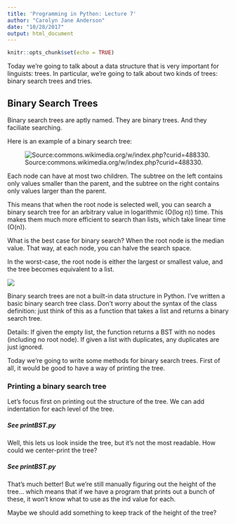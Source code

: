 ```yaml
---
title: 'Programming in Python: Lecture 7'
author: "Carolyn Jane Anderson"
date: "10/28/2017"
output: html_document
---
```


```r
knitr::opts_chunk$set(echo = TRUE)
```

Today we're going to talk about a data structure that is very important for linguists: trees. In particular, we're going to talk about two kinds of trees: binary search trees and tries.

<h2>Binary Search Trees</h2>

Binary search trees are aptly named. They are binary trees. And they faciliate searching.

Here is an example of a binary search tree:

![Source:commons.wikimedia.org/w/index.php?curid=488330.](bst.svg)

Each node can have at most two children. The subtree on the left contains only values smaller than the parent, and the subtree on the right contains only values larger than the parent.

This means that when the root node is selected well, you can search a binary search tree for an arbitrary value in logarithmic (O(log n)) time. This makes them much more efficient to search than lists, which take linear time (O(n)).

What is the best case for binary search? When the root node is the median value. That way, at each node, you can halve the search space.

In the worst-case, the root node is either the largest or smallest value, and the tree becomes equivalent to a list.

![](unbalanced.png)

Binary search trees are not a built-in data structure in Python. I've written a basic binary search tree class. Don't worry about the syntax of the class definition: just think of this as a function that takes a list and returns a binary search tree.

Details: If given the empty list, the function returns a BST with no nodes (including no root node). If given a list with duplicates, any duplicates are just ignored.

Today we're going to write some methods for binary search trees. First of all, it would be good to have a way of printing the tree.

<h3>Printing a binary search tree</h3>

Let's focus first on printing out the structure of the tree. We can add indentation for each level of the tree.

<h5>See printBST.py</h5>

Well, this lets us look inside the tree, but it's not the most readable. How could we center-print the tree?

<h5>See printBST.py</h5>

That's much better! But we're still manually figuring out the height of the tree... which means that if we have a program that prints out a bunch of these, it won't know what to use as the ind value for each.

Maybe we should add something to keep track of the height of the tree?
